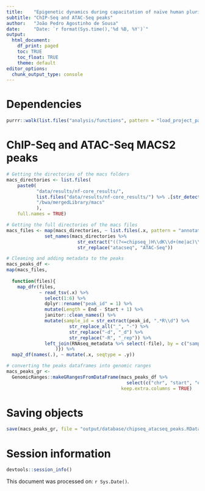 ```yaml
---
title:    "Epigenetic dynamics during capacitation of naïve human pluripotent stem cells"
subtitle: "ChIP-Seq and ATAC-Seq peaks"
author:   "João Pedro Agostinho de Sousa"
date:     "Date: `r format(Sys.time(),'%d %B, %Y')`"
output:
  html_document:
    df_print: paged
    toc: TRUE
    toc_float: TRUE
    theme: default
editor_options:
  chunk_output_type: console
---
```


# Dependencies
```r

purrr::walk(list.files("analysis/functions", pattern = "load_project_packages", full.names = T), source)

```

# ChIP-Seq and ATAC-Seq MACS2 peaks
```r

# Getting the directories of the macs folders
macs_directories <- list.files(
    paste0(
           "data/results/nf-core_results/",
           list.files("data/results/nf-core_results/") %>% .[str_detect(., "chipseq|atac")],
           "/bwa/mergedLibrary/macs"
           ),
    full.names = TRUE) 

# Getting the full directories of the macs files
macs_files <- map(macs_directories, ~ list.files(.x, pattern = "annotatePeaks.txt", full.names = T)) %>%
              set_names(macs_directories %>%
                          str_extract("((?<=chipseq_)H\\dK\\d+(me|ac)\\d?)|atacseq") %>%
                          str_replace("atacseq", "ATAC-Seq"))

# Cleaning and adding metadata to the peaks
macs_peaks_df <-
map(macs_files,
    
  function(files){ 
    map_dfr(files,
            ~ read_tsv(.x) %>%
              select(1:6) %>%
              dplyr::rename("peak_id" = 1) %>%
              mutate(Length = End - Start + 1) %>%
              janitor::clean_names() %>% 
              mutate(sample_id = str_extract(peak_id, ".*R\\d") %>%
                       str_replace_all("_", "-") %>%
                       str_replace("-d", "_d") %>%
                       str_replace("-R", "_rep")) %>% 
              left_join(RNAseq_metadata %>% select(-file), by = c("sample_id"))
                  )}) %>%
  map2_df(names(.), ~ mutate(.x, seqtype = .y))

# converting the peaks dataframes into genomic ranges
macs_peaks_gr <- 
  GenomicRanges::makeGRangesFromDataFrame(macs_peaks_df %>%
                                            select(c("chr", "start", "end", "strand", "peak_id", "peak_score", "length", "seqtype", "sample_id", "group", "cell", "day", "replicate", "color")),
                                          keep.extra.columns = TRUE)

```

# Saving objects
```r

save(macs_peaks_gr, file = "output/database/chipseq_atacseq_peaks.RData")

```

# Session information
```r

devtools::session_info()

```
This document was processed on: `r Sys.Date()`.